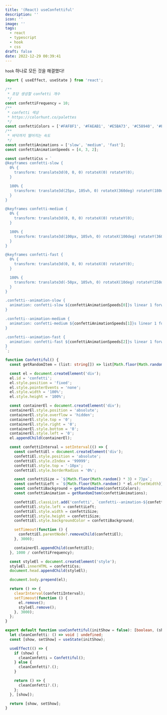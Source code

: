 ```yaml
---
title: '(React) useConfettiful'
description: ''
icon: ''
image: ''
tags:
  - react
  - typescript
  - hook
  - css
draft: false
date: 2022-12-29 00:39:41
---
```


`hook` 하나로 모든 것을 해결했다!

```ts:useConfettiful.ts
import { useEffect, useState } from 'react';

/**
 * 초당 생성할 confetti 개수
 */
const confettiFrequency = 10;
/**
 * confetti 색상
 * https://colorhunt.co/palettes
 */
const confettiColors = ['#FAF8F1', '#FAEAB1', '#E5BA73', '#C58940', '#FAF8F1'];
/**
 * 바닥까지 떨어지는 속도
 */
const confettiAnimations = ['slow', 'medium', 'fast'];
const confettiAnimationSpeeds = [4, 3, 2];

const confettiCss = `
@keyframes confetti-slow {
  0% {
    transform: translate3d(0, 0, 0) rotateX(0) rotateY(0);
  }

  100% {
    transform: translate3d(25px, 105vh, 0) rotateX(360deg) rotateY(180deg);
  }
}

@keyframes confetti-medium {
  0% {
    transform: translate3d(0, 0, 0) rotateX(0) rotateY(0);
  }

  100% {
    transform: translate3d(100px, 105vh, 0) rotateX(100deg) rotateY(360deg);
  }
}

@keyframes confetti-fast {
  0% {
    transform: translate3d(0, 0, 0) rotateX(0) rotateY(0);
  }

  100% {
    transform: translate3d(-50px, 105vh, 0) rotateX(10deg) rotateY(250deg);
  }
}

.confetti--animation-slow {
  animation: confetti-slow ${confettiAnimationSpeeds[0]}s linear 1 forwards;
}

.confetti--animation-medium {
  animation: confetti-medium ${confettiAnimationSpeeds[1]}s linear 1 forwards;
}

.confetti--animation-fast {
  animation: confetti-fast ${confettiAnimationSpeeds[2]}s linear 1 forwards;
}
`;

function Confettiful() {
  const getRandomItem = (list: string[]) => list[Math.floor(Math.random() * list.length)];

  const el = document.createElement('div');
  el.id = 'confetti';
  el.style.position = 'fixed';
  el.style.pointerEvents = 'none';
  el.style.width = '100%';
  el.style.height = '100%';

  const containerEl = document.createElement('div');
  containerEl.style.position = 'absolute';
  containerEl.style.overflow = 'hidden';
  containerEl.style.top = '0';
  containerEl.style.right = '0';
  containerEl.style.bottom = '0';
  containerEl.style.left = '0';
  el.appendChild(containerEl);

  const confettiInterval = setInterval(() => {
    const confettiEl = document.createElement('div');
    confettiEl.style.position = 'absolute';
    confettiEl.style.zIndex = '99999';
    confettiEl.style.top = '-10px';
    confettiEl.style.borderRadius = '0%';

    const confettiSize = `${Math.floor(Math.random() * 3) + 7}px`;
    const confettiLeft = `${Math.floor(Math.random() * el.offsetWidth)}px`;
    const confettiBackground = getRandomItem(confettiColors);
    const confettiAnimation = getRandomItem(confettiAnimations);

    confettiEl.classList.add('confetti', `confetti--animation-${confettiAnimation}`);
    confettiEl.style.left = confettiLeft;
    confettiEl.style.width = confettiSize;
    confettiEl.style.height = confettiSize;
    confettiEl.style.backgroundColor = confettiBackground;

    setTimeout(function () {
      confettiEl.parentNode?.removeChild(confettiEl);
    }, 3000);

    containerEl.appendChild(confettiEl);
  }, 1000 / confettiFrequency);

  const styleEl = document.createElement('style');
  styleEl.innerHTML = confettiCss;
  document.head.appendChild(styleEl);

  document.body.prepend(el);

  return () => {
    clearInterval(confettiInterval);
    setTimeout(function () {
      el.remove();
      styleEl.remove();
    }, 3000);
  };
}

export default function useConfettiful(initShow = false): [boolean, (show: boolean) => void] {
  let cleanConfetti: () => void | undefined;
  const [show, setShow] = useState(initShow);

  useEffect(() => {
    if (show) {
      cleanConfetti = Confettiful();
    } else {
      cleanConfetti?.();
    }

    return () => {
      cleanConfetti?.();
    };
  }, [show]);

  return [show, setShow];
}
```
